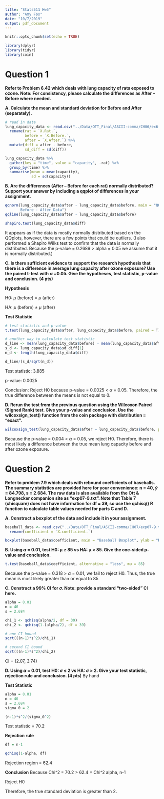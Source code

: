 ```yaml
---
title: "Stats511 Hw5"
author: "Amy Fox"
date: "10/7/2019"
output: pdf_document
---
```


```r
knitr::opts_chunk$set(echo = TRUE)
```

```r
library(dplyr)
library(tidyr)
library(coin)
```

# Question 1

**Refer to Problem 6.42 which deals with lung capacity of rats exposed to ozone. Note: For consistency, please calculate the differences as After – Before where needed.**


**A. Calculate the mean and standard deviation for Before and After (separately).**
```r
# read in data
lung_capacity_data <- read.csv("../Data/OTT_Final/ASCII-comma/CH06/ex6-42.txt") %>%
  rename(rat = `X.Rat.`,
         before = `X.Before.`,
         after = `X.After.`) %>%
  mutate(diff = after - before,
         sd_diff = sd(diff)) 

lung_capacity_data %>%
  gather(key = "time", value = "capacity", -rat) %>%
  group_by(time) %>%
  summarise(mean = mean(capacity),
            sd = sd(capacity))


```


**B. Are the differences (After – Before for each rat) normally distributed? Support your answer by including a qqplot of differences in your assignment.**
```r

qqnorm(lung_capacity_data$after - lung_capacity_data$before, main = "QQ Plot 
       Before - After Data")
qqline(lung_capacity_data$after - lung_capacity_data$before)

shapiro.test(lung_capacity_data$diff)

```
It appears as if the data is mostly normally distributed based on the QQplots, however, there are a few points that could be outliers.  (I also performed a Shapiro Wilks test to confirm that the data is normally distributed. Because the p-value = 0.2689 > alpha = 0.05 we assume that it is normally distributed.)


**C. Is there sufficient evidence to support the research hypothesis that there is a difference in average lung capacity after ozone exposure? Use the paired t-test with $\alpha$ =0.05. Give the hypotheses, test statistic, p-value and conclusion. (4 pts)**

**Hypothesis**

H0: $\mu$ (before) = $\mu$ (after)

HA: $\mu$ (before) $\neq$  $\mu$ (after)

**Test Statistic**

```r
# test statistic and p-value
t.test(lung_capacity_data$after, lung_capacity_data$before, paired = T)

# another way to calculate test statistic
d_line <- mean(lung_capacity_data$before) - mean(lung_capacity_data$after)
s_d <- lung_capacity_data$sd_diff[1]
n_d <- length(lung_capacity_data$diff)

d_line/(s_d/sqrt(n_d))

```

Test statistic: 3.885

p-value: 0.0025

Conclusion: Reject H0 because p-value = 0.0025 < $\alpha$ = 0.05. Therefore, the true difference between the means is not equal to 0.


**D. Rerun the test from the previous question using the Wilcoxon Paired (Signed Rank) test. Give your p-value and conclusion. Use the wilcoxsign_test() function from the coin package with distribution = “exact”.**

```r
wilcoxsign_test(lung_capacity_data$after ~ lung_capacity_data$before, paired = T, distribution = "exact")
```

Because the p-value = 0.004 < $\alpha$ = 0.05, we reject H0. Therefore, there is most likely a difference between the true mean lung capacity before and after ozone exposure.


# Question 2

**Refer to problem 7.9 which deals with rebound coefficients of baseballs. The summary statistics are provided here for your convenience: n = 40, $\bar{y}$ = 84.798, s = 2.684. The raw data is also available from the Ott & Longnecker companion site as “exp07-9.txt”. Note that Table 7 (chisquare) does not have information for df = 39, so use the qchisq() R function to calculate table values needed for parts C and D.**


**A. Construct a boxplot of the data and include it in your assignment.**
```r
baseball_data <- read.csv("../Data/OTT_Final/ASCII-comma/CH07/exp07-9.txt") %>%
  rename(coefficient = `X.coefficient.`)

boxplot(baseball_data$coefficient, main = "Baseball Boxplot", ylab = "Rebound Coefficient")
``` 


**B. Using $\alpha$ = 0.01, test H0: µ $\geq$ 85 vs HA: µ < 85. Give the one-sided p-value and conclusion.**

```r
t.test(baseball_data$coefficient, alternative = "less", mu = 85)
```

Because the p-value = 0.318 > $\alpha$ = 0.01, we fail to reject H0. Thus, the true mean is most likely greater than or equal to 85.


**C. Construct a 99% CI for $\sigma$. Note: provide a standard “two-sided” CI here.**

```r
alpha = 0.01
n = 40
s = 2.684

chi_1 <- qchisq(alpha/2, df = 39) 
chi_2 <- qchisq(1-(alpha/2), df = 39) 

# one CI bound
sqrt(((n-1)*s^2)/chi_1)

# second CI bound
sqrt(((n-1)*s^2)/chi_2)

```
CI = (2.07, 3.74)


**D. Using $\alpha$ = 0.01, test H0: $\sigma$ $\leq$ 2 vs HA: $\sigma$ > 2. Give your test statistic, rejection rule and conclusion. (4 pts)**
By hand

**Test Statistic**

```r
alpha = 0.01
n = 40
s = 2.684
sigma_0 = 2

(n-1)*s^2/(sigma_0^2)

```

Test statistic = 70.2

**Rejection rule**
```r
df = n-1

qchisq(1-alpha, df)
```

Rejection region = 62.4

**Conclusion**
Because Chi^2 = 70.2 > 62.4 = Chi^2 alpha, n-1

Reject H0

Therefore, the true standard deviation is greater than 2.